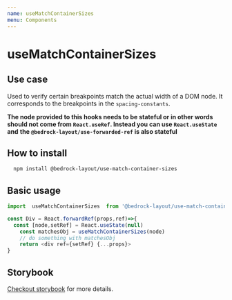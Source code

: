 ```yaml
---
name: useMatchContainerSizes
menu: Components
---
```


# useMatchContainerSizes

## Use case

Used to verify certain breakpoints match the actual width of a DOM node. It corresponds to the breakpoints in the `spacing-constants`.

**The node provided to this hooks needs to be stateful or in other words should not come from `React.useRef`. Instead you can use `React.useState` and**
**the `@bedrock-layout/use-forwarded-ref` is also stateful**

## How to install

```bash
  npm install @bedrock-layout/use-match-container-sizes
```

## Basic usage

```javascript
import  useMatchContainerSizes  from '@bedrock-layout/use-match-container-sizes';

const Div = React.forwardRef(props,ref)=>{
  const [node,setRef] = React.useState(null)
    const matchesObj = useMatchContainerSizes(node)
    // do something with matchesObj
    return <div ref={setRef} {...props}>
}
```

## Storybook

[Checkout storybook](https://storybook.bedrock-layout.dev/?path=/story/usematchcontainersizes--basic) for more details.
